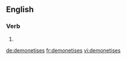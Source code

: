 
==English==

===Verb===
{{head|en}}

# {{en-third-person singular of|demonetise}}

[[de:demonetises]]
[[fr:demonetises]]
[[vi:demonetises]]